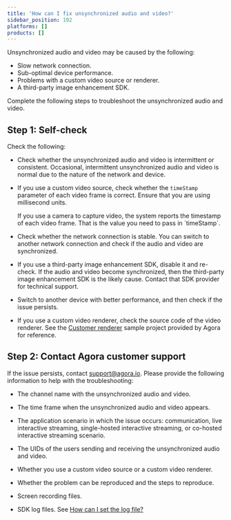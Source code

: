 ```yaml
---
title: 'How can I fix unsynchronized audio and video?'
sidebar_position: 192
platforms: []
products: []
---
```



Unsynchronized audio and video may be caused by the following:

- Slow network connection.
- Sub-optimal device performance.
- Problems with a custom video source or renderer.
- A third-party image enhancement SDK.

Complete the following steps to troubleshoot the unsynchronized audio and video.

## Step 1: Self-check

Check the following:

- Check whether the unsynchronized audio and video is intermittent or consistent. Occasional, intermittent unsynchronized audio and video is normal due to the nature of the network and device.

- If you use a custom video source, check whether the `timeStamp` parameter of each video frame is correct. Ensure that you are using millisecond units.

  <Admonition type="note">
  If you use a camera to capture video, the system reports the timestamp of each video frame. That is the value you need to pass in `timeStamp`.
  </Admonition>

- Check whether the network connection is stable. You can switch to another network connection and check if the audio and video are synchronized.

- If you use a third-party image enhancement SDK, disable it and re-check. If the audio and video become synchronized, then the third-party image enhancement SDK is the likely cause. Contact that SDK provider for technical support.

- Switch to another device with better performance, and then check if the issue persists.

- If you use a custom video renderer, check the source code of the video renderer. See the [Customer renderer](/realtime-communication/advanced-features/custom-video#custom-video-rendering) sample project provided by Agora for reference.

## Step 2: Contact Agora customer support

If the issue persists, contact [support@agora.io](mailto:support@agora.io). Please provide the following information to help with the troubleshooting:

- The channel name with the unsynchronized audio and video.

- The time frame when the unsynchronized audio and video appears.

- The application scenario in which the issue occurs: communication, live interactive streaming, single-hosted interactive streaming, or co-hosted interactive streaming scenario.

- The UIDs of the users sending and receiving the unsynchronized audio and video.

- Whether you use a custom video source or a custom video renderer.

- Whether the problem can be reproduced and the steps to reproduce.

- Screen recording files.

- SDK log files. See [How can I set the log file?](/help/integration-issues/log#set-the-log-file)

